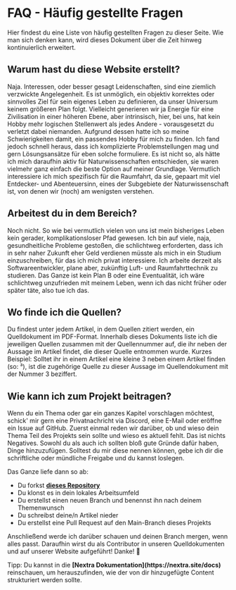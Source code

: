 
# FAQ - Häufig gestellte Fragen
Hier findest du eine Liste von häufig gestellten Fragen zu dieser Seite. Wie man sich denken kann, wird dieses Dokument über die Zeit hinweg kontinuierlich erweitert.

## Warum hast du diese Website erstellt?
Naja. Interessen, oder besser gesagt Leidenschaften, sind eine ziemlich verzwickte Angelegenheit. Es ist unmöglich, ein objektiv korrektes oder sinnvolles Ziel für sein eigenes Leben zu definieren, da unser Universum keinem größeren Plan folgt. Vielleicht generieren wir ja Energie für eine Zivilisation in einer höheren Ebene, aber intrinsisch, hier, bei uns, hat kein Hobby mehr logischen Stellenwert als jedes Andere - vorausgesetzt du verletzt dabei niemanden. Aufgrund dessen hatte ich so meine Schwierigkeiten damit, ein passendes Hobby für mich zu finden. Ich fand jedoch schnell heraus, dass ich komplizierte Problemstellungen mag und gern Lösungsansätze für eben solche formuliere. Es ist nicht so, als hätte ich mich daraufhin aktiv für Naturwissenschaften entschieden, sie waren vielmehr ganz einfach die beste Option auf meiner Grundlage. Vermutlich interessiere ich mich spezifisch für die Raumfahrt, da sie, gepaart mit viel Entdecker- und Abenteuersinn, eines der Subgebiete der Naturwissenschaft ist, von denen wir (noch) am wenigsten verstehen. 

## Arbeitest du in dem Bereich?
Noch nicht. So wie bei vermutlich vielen von uns ist mein bisheriges Leben kein gerader, komplikationsloser Pfad gewesen. Ich bin auf viele, naja, gesundheitliche Probleme gestoßen, die schlichtweg erforderten, dass ich in sehr naher Zukunft eher Geld verdienen müsste als mich in ein Studium einzuschreiben, für das ich mich privat interessiere. Ich arbeite derzeit als Softwareentwickler, plane aber, zukünftig Luft- und Raumfahrttechnik zu studieren. Das Ganze ist kein Plan B oder eine Eventualität, ich wäre schlichtweg unzufrieden mit meinem Leben, wenn ich das nicht früher oder später täte, also tue ich das.

## Wo finde ich die Quellen?
Du findest unter jedem Artikel, in dem Quellen zitiert werden, ein Quelldokument im PDF-Format. Innerhalb dieses Dokuments liste ich die jeweiligen Quellen zusammen mit der Quellennummer auf, die ihr neben der Aussage im Artikel findet, die dieser Quelle entnommen wurde. Kurzes Beispiel: Solltet ihr in einem Artikel eine kleine 3 neben einem Artikel finden (so: ³), ist die zugehörige Quelle zu dieser Aussage im Quellendokument mit der Nummer 3 beziffert.

## Wie kann ich zum Projekt beitragen?
Wenn du ein Thema oder gar ein ganzes Kapitel vorschlagen möchtest, schick' mir gern eine Privatnachricht via Discord, eine E-Mail oder eröffne ein Issue auf GitHub. Zuerst einmal reden wir darüber, ob und wieso dein Thema Teil des Projekts sein sollte und wieso es aktuell fehlt. Das ist nichts Negatives. Sowohl du als auch ich sollten bloß gute Gründe dafür haben, Dinge hinzuzufügen. Solltest du mir diese nennen können, gebe ich dir die schriftliche oder mündliche Freigabe und du kannst loslegen.

Das Ganze liefe dann so ab:

- Du forkst <strong>[dieses Repository](https://github.com/gianlucajahn/guidetothegalaxy)</strong>
- Du klonst es in dein lokales Arbeitsumfeld
- Du erstellst einen neuen Branch und benennst ihn nach deinem Themenwunsch
- Du schreibst deine/n Artikel nieder
- Du erstellst eine Pull Request auf den Main-Branch dieses Projekts

Anschließend werde ich darüber schauen und deinen Branch mergen, wenn alles passt. Daraufhin wirst du als Contributor in unseren Quelldokumenten und auf unserer Website aufgeführt! Danke! 🥳

<Callout type="info" emoji="ℹ️">
  Tipp: Du kannst in die <strong>[Nextra Dokumentation](https://nextra.site/docs)</strong> reinschauen, um herauszufinden, wie der von dir hinzugefügte Content strukturiert werden sollte.
</Callout>

<Analytics />
